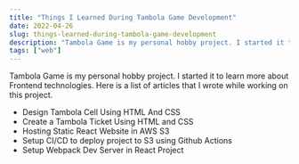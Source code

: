 ```yaml
---
title: "Things I Learned During Tambola Game Development"
date: 2022-04-26
slug: things-learned-during-tambola-game-development
description: "Tambola Game is my personal hobby project. I started it to learn more about Frontend technologies. Here is a list of articles that I wrote while working on this project."
tags: ["web"]
---
```



Tambola Game is my personal hobby project. I started it to learn more about Frontend technologies. Here is a list of articles that I wrote while working on this project.

- <Link to="/articles/tambola-cell-using-html-css">
    Design Tambola Cell Using HTML And CSS
  </Link>
- <Link to="/articles/create-tambola-ticket-using-html-css">
    Create a Tambola Ticket Using HTML and CSS
  </Link>
- <Link to="/articles/hosting-static-react-website-aws-s3">
    Hosting Static React Website in AWS S3
  </Link>
- <Link to="/articles/deploy-react-app-amazon-s3-github-actions">
    Setup CI/CD to deploy project to S3 using Github Actions
  </Link>
- <Link to="setup-webpack-dev-server-react">
    Setup Webpack Dev Server in React Project
  </Link>
